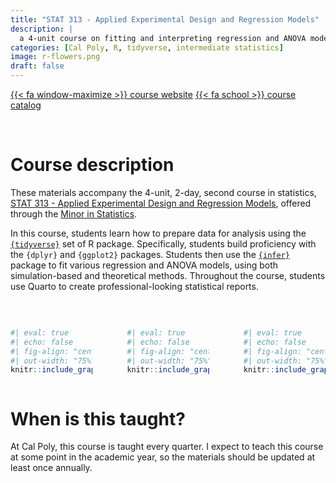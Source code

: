 ```yaml
---
title: "STAT 313 - Applied Experimental Design and Regression Models"
description: |
  a 4-unit course on fitting and interpreting regression and ANOVA models, while also dedicating time toward learning how to prepare data for analysis in R
categories: [Cal Poly, R, tidyverse, intermediate statistics]
image: r-flowers.png
draft: false
---
```


[{{< fa window-maximize >}} course website](https://atheobold.github.io/stat-313-website/){.btn target=_blank} [{{< fa school >}} course catalog](https://catalog.calpoly.edu/search/?P=stat+331){.btn target=_blank}

<br>

# Course description

These materials accompany the 4-unit, 2-day, second course in statistics, [STAT 313 - Applied Experimental Design and Regression Models](https://atheobold.github.io/stat-313-website/), offered through the [Minor in Statistics](https://statistics.calpoly.edu/content/minors).

In this course, students learn how to prepare data for analysis using the [`{tidyverse}`](https://www.tidyverse.org/) set of R package. Specifically, students build proficiency with the `{dplyr}` and `{ggplot2}` packages. Students then use the [`{infer}`](https://infer.netlify.app/) package to fit various regression and ANOVA models, using both simulation-based and theoretical methods. Throughout the course, students use Quarto to create professional-looking statistical reports. 

<br>

::: columns
::: {.column width="30%"}
```r
#| eval: true
#| echo: false
#| fig-align: "center"
#| out-width: "75%"
knitr::include_graphics("tidyverse-hex.png")
```
:::

::: {.column width="3%"}

:::

::: {.column width="30%"}
```r
#| eval: true
#| echo: false
#| fig-align: "center"
#| out-width: "75%"
knitr::include_graphics("quarto.png")
```
:::

::: {.column width="3%"}
:::

::: {.column width="30%"}
```r
#| eval: true
#| echo: false
#| fig-align: "center"
#| out-width: "75%"
knitr::include_graphics("infer-logo.png")
```
:::
:::

# When is this taught?

At Cal Poly, this course is taught every quarter. I expect to teach this course at some point in the academic year, so the materials should be updated at least once annually. 